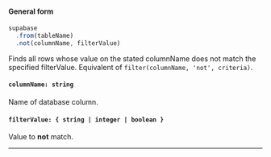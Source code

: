 
#### General form
<!-- prettier-ignore -->
```js {3} 
supabase
  .from(tableName)
  .not(columnName, filterValue)
```

Finds all rows whose value on the stated columnName does not match the specified filterValue. Equivalent of `filter(columnName, 'not', criteria)`.

#### `columnName: string`
Name of database column.

#### `filterValue: { string | integer | boolean }`
Value to **not** match.

---